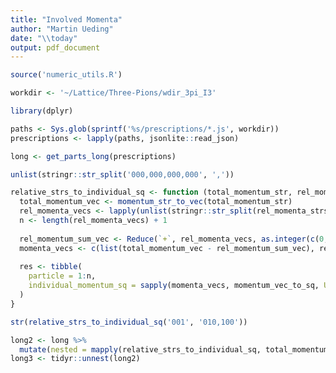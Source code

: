 ```yaml
---
title: "Involved Momenta"
author: "Martin Ueding"
date: "\\today"
output: pdf_document
---
```


```r
source('numeric_utils.R')

workdir <- '~/Lattice/Three-Pions/wdir_3pi_I3'

library(dplyr)
```

```r
paths <- Sys.glob(sprintf('%s/prescriptions/*.js', workdir))
prescriptions <- lapply(paths, jsonlite::read_json)
```

```r
long <- get_parts_long(prescriptions)
```

```r
unlist(stringr::str_split('000,000,000,000', ','))
```


```r
relative_strs_to_individual_sq <- function (total_momentum_str, rel_momenta_strs) {
  total_momentum_vec <- momentum_str_to_vec(total_momentum_str)
  rel_momenta_vecs <- lapply(unlist(stringr::str_split(rel_momenta_strs, ',')), momentum_str_to_vec)
  n <- length(rel_momenta_vecs) + 1
  
  rel_momentum_sum_vec <- Reduce(`+`, rel_momenta_vecs, as.integer(c(0, 0, 0)))
  momenta_vecs <- c(list(total_momentum_vec - rel_momentum_sum_vec), rel_momenta_vecs)
  
  res <- tibble(
    particle = 1:n,
    individual_momentum_sq = sapply(momenta_vecs, momentum_vec_to_sq, USE.NAMES = FALSE)
  )
}

str(relative_strs_to_individual_sq('001', '010,100'))
```

```r
long2 <- long %>%
  mutate(nested = mapply(relative_strs_to_individual_sq, total_momentum_str, rel_momenta_str, SIMPLIFY = FALSE, USE.NAMES = FALSE))
long3 <- tidyr::unnest(long2)
```
